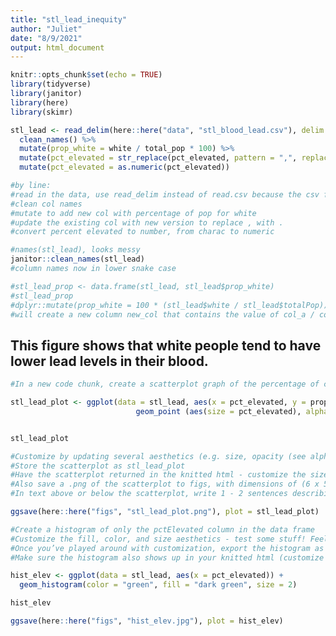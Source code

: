 ```yaml
---
title: "stl_lead_inequity"
author: "Juliet"
date: "8/9/2021"
output: html_document
---
```


```r
knitr::opts_chunk$set(echo = TRUE)
library(tidyverse)
library(janitor)
library(here)
library(skimr)
```

```r
stl_lead <- read_delim(here::here("data", "stl_blood_lead.csv"), delim = ";") %>% 
  clean_names() %>% 
  mutate(prop_white = white / total_pop * 100) %>% 
  mutate(pct_elevated = str_replace(pct_elevated, pattern = ",", replace = ".")) %>% 
  mutate(pct_elevated = as.numeric(pct_elevated))

#by line:
#read in the data, use read_delim instead of read.csv because the csv file was not defaulted to using , as column separaters, you need to specify that you want to use ; as delim
#clean col names
#mutate to add new col with percentage of pop for white
#update the existing col with new version to replace , with .
#convert percent elevated to number, from charac to numeric

```

```r
#names(stl_lead), looks messy
janitor::clean_names(stl_lead)
#column names now in lower snake case
```

```r

#stl_lead_prop <- data.frame(stl_lead, stl_lead$prop_white)
#stl_lead_prop
#dplyr::mutate(prop_white = 100 * (stl_lead$white / stl_lead$totalPop))
#will create a new column new_col that contains the value of col_a / col_b
```

## This figure shows that white people tend to have lower lead levels in their blood.

```r
#In a new code chunk, create a scatterplot graph of the percentage of children in each census tract with elevated blood lead levels (pctElevated) versus the percent of each census tract identifying as white.

stl_lead_plot <- ggplot(data = stl_lead, aes(x = pct_elevated, y = prop_white)) +
                            geom_point (aes(size = pct_elevated), alpha = 0.7, color = "red")


stl_lead_plot

#Customize by updating several aesthetics (e.g. size, opacity (see alpha =), color, etc.)
#Store the scatterplot as stl_lead_plot
#Have the scatterplot returned in the knitted html - customize the size that it appears when knitted
#Also save a .png of the scatterplot to figs, with dimensions of (6 x 5) (width x height)
#In text above or below the scatterplot, write 1 - 2 sentences describing the overall trend that you observe from #your graph

```


```r
ggsave(here::here("figs", "stl_lead_plot.png"), plot = stl_lead_plot)

```

```r
#Create a histogram of only the pctElevated column in the data frame
#Customize the fill, color, and size aesthetics - test some stuff! Feel free to make it awful.
#Once you’ve played around with customization, export the histogram as a .jpg to the figs folder
#Make sure the histogram also shows up in your knitted html (customize the size)

hist_elev <- ggplot(data = stl_lead, aes(x = pct_elevated)) +
  geom_histogram(color = "green", fill = "dark green", size = 2)

hist_elev

ggsave(here::here("figs", "hist_elev.jpg"), plot = hist_elev)
```



